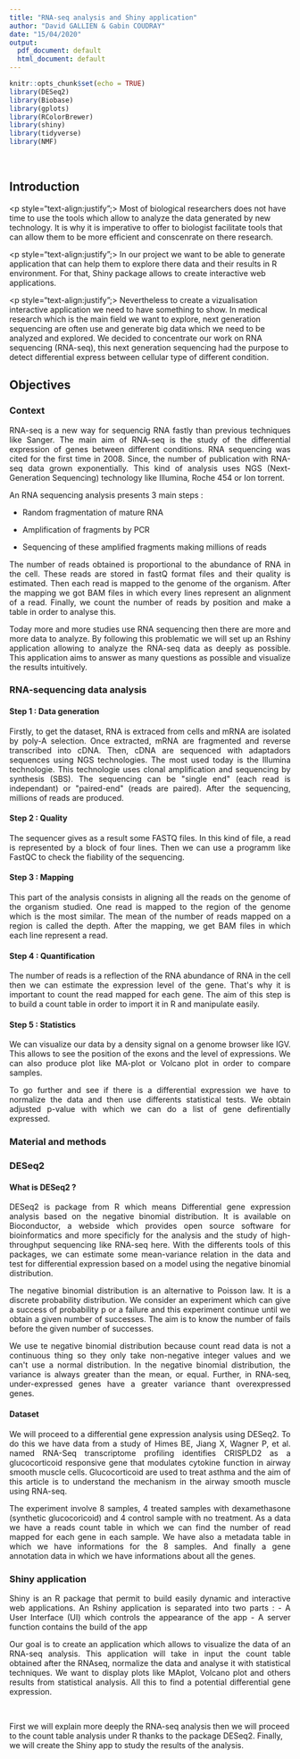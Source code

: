 ```yaml
---
title: "RNA-seq analysis and Shiny application"
author: "David GALLIEN & Gabin COUDRAY"
date: "15/04/2020"
output:
  pdf_document: default
  html_document: default
---
```


```r
knitr::opts_chunk$set(echo = TRUE)
library(DESeq2)
library(Biobase)
library(gplots)
library(RColorBrewer)
library(shiny)
library(tidyverse)
library(NMF)
```

<p>&nbsp; </p> 
## Introduction
<p style="text-align:justify";>
Most of biological researchers does not have time to use the tools which allow to analyze the data generated by new technology. It is why it is imperative to offer to biologist facilitate tools that can allow them to be more efficient and conscenrate on there research.<p/>

<p style="text-align:justify";>
In our project we want to be able to generate application that can help them to explore there data and their results in R environment. For that, Shiny package allows to create interactive web applications.<p/>

<p style="text-align:justify";>
Nevertheless to create a vizualisation interactive application we need to have something to show. In medical research which is the main field we want to explore, next generation sequencing are often use and generate big data which we need to be analyzed and explored. We decided to concentrate our work on RNA sequencing (RNA-seq), this next generation sequencing had the purpose to detect differential express between cellular type of different condition.<p/>

## Objectives
### Context
<p style="text-align:justify";>
RNA-seq is a new way for sequencig RNA fastly than previous techniques like Sanger. The main aim of RNA-seq is the study of the differential expression of genes between different conditions. RNA sequencing was cited for the first time in 2008. Since, the number of publication with RNA-seq data grown exponentially. This kind of analysis uses NGS (Next-Generation Sequencing) technology like Illumina, Roche 454 or Ion torrent. 
</p>
An RNA sequencing analysis presents 3 main steps :  

 - Random fragmentation of mature RNA  
 
 - Amplification of fragments by PCR  
 
 - Sequencing of these amplified fragments making millions of reads
 
<p style="text-align:justify";>
The number of reads obtained is proportional to the abundance of RNA in the cell. These reads are stored in fastQ format files and their quality is estimated. Then each read is mapped to the genome of the organism. After the mapping we got BAM files in which every lines represent an alignment of a read. Finally, we count the number of reads by position and make a table in order to analyse this.
</p>

<p style="text-align:justify";>
Today more and more studies use RNA sequencing then there are more and more data to analyze. By following this problematic we will set up an Rshiny application allowing to analyze the RNA-seq data as deeply as possible. This application aims to answer as many questions as possible and visualize the results intuitively.
</p>



### RNA-sequencing data analysis
#### Step 1 : Data generation
<p style="text-align:justify";>
Firstly, to get the dataset, RNA is extraced from cells and mRNA are isolated by poly-A selection. Once extracted, mRNA are fragmented and reverse transcribed into cDNA. Then, cDNA are sequenced with adaptadors sequences using NGS technologies. The most used today is the Illumina technologie. This technologie uses clonal amplification and sequencing by synthesis (SBS). The sequencing can be "single end" (each read is independant) or "paired-end" (reads are paired). After the sequencing, millions of reads are produced.
</p>
#### Step 2 : Quality
<p style="text-align:justify";>
The sequencer gives as a result some FASTQ files. In this kind of file, a read is represented by a block of four lines. Then we can use a programm like FastQC to check the fiability of the sequencing.
</p>
#### Step 3 : Mapping
<p style="text-align:justify";>
This part of the analysis consists in aligning all the reads on the genome of the organism studied. One read is mapped to the region of the genome which is the most similar. The mean of the number of reads mapped on a region is called the depth. After the mapping, we get BAM files in which each line represent a read.
</p>
#### Step 4 : Quantification
<p style="text-align:justify";>
The number of reads is a reflection of the RNA abundance of RNA in the cell then we can estimate the expression level of the gene. That's why it is important to count the read mapped for each gene. The aim of this step is to build a count table in order to import it in R and manipulate easily.
</p>
#### Step 5 : Statistics
<p style="text-align:justify";>
We can visualize our data by a density signal on a genome browser like IGV. This allows to see the position of the exons and the level of expressions. We can also produce plot like MA-plot or Volcano plot in order to compare samples.
</p>
<p style="text-align:justify";>
To go further and see if there is a differential expression we have to normalize the data and then use differents statistical tests. We obtain adjusted p-value with which we can do a list of gene defirentially expressed.
</p>


### Material and methods


### DESeq2
#### What is DESeq2 ?
<p style="text-align:justify";>
DESeq2 is package from R which means Differential gene expression analysis based on the negative binomial distribution. It is available on Bioconductor, a webside which provides open source software for bioinformatics and more specificly for the analysis and the study of high-throughput sequencing like RNA-seq here. With the differents tools of this packages, we can estimate some mean-variance relation in the data and test for differential expression based on a model using the negative binomial distribution. 
</p>
<p style="text-align:justify";>
The negative binomial distribution is an alternative to Poisson law. It is a discrete probability distribution. We consider an experiment which can give a success of probability p or a failure and this experiment continue until we obtain a given number of successes. The aim is to know the number of fails before the given number of successes.
</p>
<p style="text-align:justify";>
We use te negative binomial distribution because count read data is not a continuous thing so they only take non-negative integer values and we can't use a normal distribution. In the negative binomial distribution, the variance is always greater than the mean, or equal. Further, in RNA-seq, under-expressed genes have a greater variance thant overexpressed genes.
</p>

#### Dataset
<p style="text-align:justify";>
We will proceed to a differential gene expression analysis using DESeq2. To do this we have data from a study of Himes BE, Jiang X, Wagner P, et al. named RNA-Seq transcriptome profiling identifies CRISPLD2 as a glucocorticoid responsive gene that modulates cytokine function in airway smooth muscle cells. Glucocorticoid are used to treat asthma and the aim of this article is to understand the mechanism in the airway smooth muscle using RNA-seq.
</p>
<p style="text-align:justify";>
The experiment involve 8 samples, 4 treated samples with dexamethasone (synthetic glucocoricoid) and 4 control sample with no treatment. 
As a data we have a reads count table in which we can find the number of read mapped for each gene in each sample. We have also a metadata table in which we have informations for the 8 samples. And finally a gene annotation data in which we have informations about all the genes.
</p>


### Shiny application
<p style="text-align:justify";>
Shiny is an R package that permit to build easily dynamic and interactive web applications. An Rshiny application is separated into two parts :  

 - A User Interface (UI) which controls the appearance of the app  
 
 - A server function contains the build of the app  
</p>
<p style="text-align:justify";>
Our goal is to create an application which allows to visualize the data of an RNA-seq analysis. This application will take in input the count table obtained after the RNAseq, normalize the data and analyse it with statistical techniques. We want to display plots like MAplot, Volcano plot and others results from statistical analysis. All this to find a potential differential gene expression.
</p>
<p>&nbsp; </p> 
<p> First we will explain more deeply the RNA-seq analysis then we will proceed to the count table analysis under R thanks to the package DESeq2. Finally, we will create the Shiny app to study the results of the analysis. </p>


